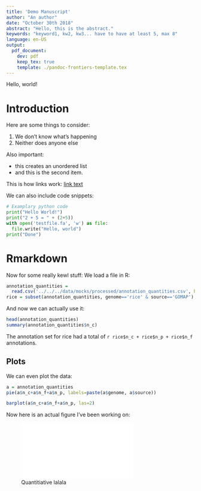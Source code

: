 ```yaml
---
title: 'Demo Manuscript'
author: "An author"
date: "October 30th 2018"
abstract: "Hello, this is the abstract."
keywords: "keyword1, kw2, kw3... have to have at least 5, max 8"
language: en-US
output:
  pdf_document:
    dev: pdf
    keep_tex: true
    template: ./pandoc-frontiers-template.tex
---
```


Hello, world!

# Introduction
Here are some things to consider:

1. We don't know what's happening
2. Neither does anyone else

Also important:

- this creates an unordered list
- and this is the second item.


This is how links work: [link text](https://example.com/)

We can also include code snippets:
```python
# Examplary python code
print("Hello World!")
print("2 + 5 = " + (2+5))
with open('testfile.fa', 'w') as file:
  file.write("Hello, world")
print("Done")
```

# Rmarkdown
Now for some really kewl stuff: We load a file in R:

```r
annotation_quantities = 
  read.csv('../../../data/mocks/processed/annotation_quantities.csv', header=T)
rice = subset(annotation_quantities, genome=='rice' & source=='GOMAP')
```

And now we can actually use it:
```r
head(annotation_quantities)
summary(annotation_quantities$n_c)
```

The annotation set for rice had a total of `r rice$n_c + rice$n_p + rice$n_f` annotations.


## Plots
We can even plot the data:
```r
a = annotation_quantities
pie(a$n_c+a$n_f+a$n_p, labels=paste(a$genome, a$source))
```

```r
barplot(a$n_c+a$n_f+a$n_p, las=2)
```

Now here is an actual figure I've been working on:

![Quantitiative lalala](../../../reports/figures/annotation_quantities.pdf)
